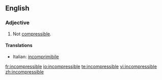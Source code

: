 ==English==
===Adjective===
{{en-adj|-}}
# Not [[compressible]].

====Translations====
{{top}}
*Italian: [[incomprimibile]]
{{mid}}

{{bottom}}

[[fr:incompressible]]
[[io:incompressible]]
[[te:incompressible]]
[[vi:incompressible]]
[[zh:incompressible]]